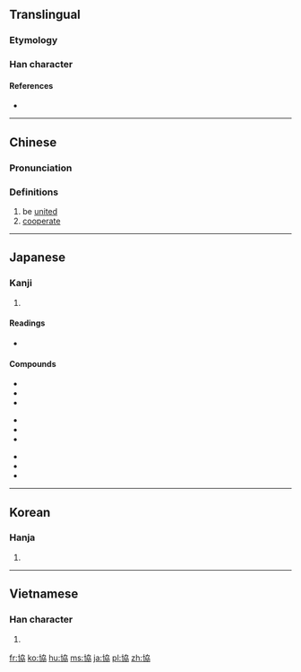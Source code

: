 {{also|协}}
==Translingual==

===Etymology===
{{Han compound|十|劦|t2=hang together|ls=ic}}

===Han character===
{{Han char|rn=24|rad=十|as=06|sn=8|four=44027|canj=JKSS|ids=⿰十劦}}

====References====
* {{Han ref|kx=0156.340|dkj=02742|dj=0357.010|hdz=10064.030|uh=5354|ud=21332|bh=A8F3|bd=43251}}

----

==Chinese==
{{zh-forms|s=协}}

===Pronunciation===
{{zh-pron
|m=xié
|c=hip6
|mc=y
|oc=y
|ma=
|cat=v
}}

===Definitions===
# be [[unite]]d
# [[cooperate]]

<!-- ====Compounds==== (needs converting to traditional forms)
* [[协办]]
* [[协定]]
* [[协和]]
* [[协会]]
* [[协力]]
* [[协商]]
* [[协调]]
* [[协同]]
* [[协议]]
* [[协约]]
* [[协助]]
* [[协奏曲]]
* [[协作]] -->
----

==Japanese==

===Kanji===
{{ja-kanji|grade=4|rs=十06}}

# {{defn|lang=ja|sort=十06}}

====Readings====
* {{ja-readings|goon=[[ぎょう]] (gyō)|kanon=[[きょう]] (kyō)|kun=[[かなう]] (kanau)}}

====Compounds====
{{top3}}
*{{l|ja|sc=Jpan|協会|tr=きょうかい, kyōkai}}
*{{l|ja|sc=Jpan|協議|tr=きょうぎ, kyōgi}}
*{{l|ja|sc=Jpan|協賛|tr=きょうさん, kyōsan}}
{{mid3}}
*{{l|ja|sc=Jpan|協奏曲|tr=きょうそうきょく, kyōsōkyoku}}
*{{l|ja|sc=Jpan|協調|tr=きょうちょう, kyōchō}}
*{{l|ja|sc=Jpan|協定|tr=きょうてい, kyōtei}}
{{mid3}}
*{{l|ja|sc=Jpan|協同|tr=きょうどう, kyōdō}}
*{{l|ja|sc=Jpan|協力|tr=きょうりょく, kyōryoku}}
*{{l|ja|sc=Jpan|協和|tr=きょうわ, kyōwa}}
{{bottom}}

----

==Korean==

===Hanja===
{{ko-hanja|hangeul=협|rv=hyeop|mr=hyŏp}}

# {{defn|lang=ko|sort=十06}}

----

==Vietnamese==

===Han character===
{{vi-hantu|[[hiệp]], [[hiếp]], [[híp]]|rs=十06}}

# {{defn|lang=vi|sort=十06}}

[[fr:協]]
[[ko:協]]
[[hu:協]]
[[ms:協]]
[[ja:協]]
[[pl:協]]
[[zh:協]]